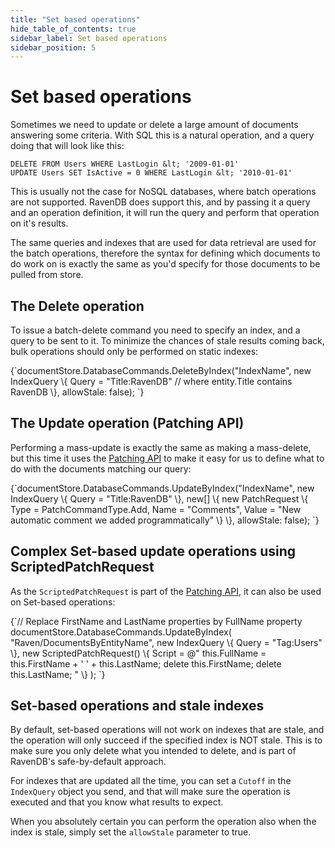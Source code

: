 ```yaml
---
title: "Set based operations"
hide_table_of_contents: true
sidebar_label: Set based operations
sidebar_position: 5
---
```



# Set based operations

Sometimes we need to update or delete a large amount of documents answering some criteria. With SQL this is a natural operation, and a query doing that will look like this:

    DELETE FROM Users WHERE LastLogin &lt; '2009-01-01'
    UPDATE Users SET IsActive = 0 WHERE LastLogin &lt; '2010-01-01'

This is usually not the case for NoSQL databases, where batch operations are not supported. RavenDB does support this, and by passing it a query and an operation definition, it will run the query and perform that operation on it's results.

The same queries and indexes that are used for data retrieval are used for the batch operations, therefore the syntax for defining which documents to do work on is exactly the same as you'd specify for those documents to be pulled from store.

## The Delete operation

To issue a batch-delete command you need to specify an index, and a query to be sent to it. To minimize the chances of stale results coming back, bulk operations should only be performed on static indexes:

<TabItem value="setbased1" label="setbased1">
<CodeBlock language="csharp">
{`documentStore.DatabaseCommands.DeleteByIndex("IndexName",
											 new IndexQuery
											 \{
												 Query = "Title:RavenDB" // where entity.Title contains RavenDB
											 \}, allowStale: false);
`}
</CodeBlock>
</TabItem>

## The Update operation (Patching API)

Performing a mass-update is exactly the same as making a mass-delete, but this time it uses the [Patching API](partial-document-updates) to make it easy for us to define what to do with the documents matching our query:

<TabItem value="setbased2" label="setbased2">
<CodeBlock language="csharp">
{`documentStore.DatabaseCommands.UpdateByIndex("IndexName",
											 new IndexQuery \{ Query = "Title:RavenDB" \},
											 new[]
                                             	\{
                                             		new PatchRequest
                                             			\{
                                             				Type = PatchCommandType.Add,
                                             				Name = "Comments",
                                             				Value = "New automatic comment we added programmatically"
                                             			\}
                                             	\}, allowStale: false);
`}
</CodeBlock>
</TabItem>

## Complex Set-based update operations using ScriptedPatchRequest
As the `ScriptedPatchRequest` is part of the [Patching API](partial-document-updates), it can also be used on Set-based operations:

<TabItem value="scripted1" label="scripted1">
<CodeBlock language="csharp">
{`// Replace FirstName and LastName properties by FullName property
documentStore.DatabaseCommands.UpdateByIndex(
	"Raven/DocumentsByEntityName",
	new IndexQuery \{ Query = "Tag:Users" \},
	new ScriptedPatchRequest()
	\{
		Script = @"
			this.FullName = this.FirstName + ' ' + this.LastName;
			delete this.FirstName;
			delete this.LastName;
		"
	\}
	);
`}
</CodeBlock>
</TabItem>

## Set-based operations and stale indexes

By default, set-based operations will not work on indexes that are stale, and the operation will only succeed if the specified index is NOT stale. This is to make sure you only delete what you intended to delete, and is part of RavenDB's safe-by-default approach.

For indexes that are updated all the time, you can set a `Cutoff` in the `IndexQuery` object you send, and that will make sure the operation is executed and that you know what results to expect.

When you absolutely certain you can perform the operation also when the index is stale, simply set the `allowStale` parameter to true.